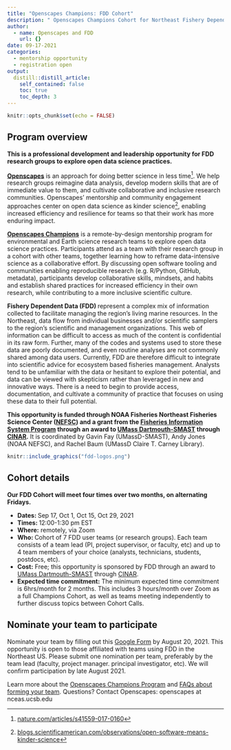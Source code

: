 ```yaml
---
title: "Openscapes Champions: FDD Cohort"
description: " Openscapes Champions Cohort for Northeast Fishery Dependent Data Users (FDD)"
author:
  - name: Openscapes and FDD
    url: {}
date: 09-17-2021
categories:
  - mentorship opportunity
  - registration open
output:
  distill::distill_article:
    self_contained: false
    toc: true
    toc_depth: 3
---
```



```r
knitr::opts_chunk$set(echo = FALSE)
```

## Program overview

**This is a professional development and leadership opportunity for FDD research groups to explore open data science practices.**

**[Openscapes](https://openscapes.org)** is an approach for doing better science in less time[^1]. We help research groups reimagine data analysis, develop modern skills that are of immediate value to them, and cultivate collaborative and inclusive research communities. Openscapes’ mentorship and community engagement approaches center on open data science as kinder science[^2], enabling increased efficiency and resilience for teams so that their work has more enduring impact. 

**[Openscapes Champions](https://www.openscapes.org/champions/)** is a remote-by-design mentorship program for environmental and Earth science research teams to explore open data science practices. Participants attend as a team with their research group in a cohort with other teams, together learning how to reframe data-intensive science as a collaborative effort. By discussing open software tooling and communities enabling reproducible research (e.g. R/Python, GitHub, metadata), participants develop collaborative skills, mindsets, and habits and establish shared practices for increased efficiency in their own research, while contributing to a more inclusive scientific culture. 

**Fishery Dependent Data (FDD) **represent a complex mix of information collected to facilitate managing the region's living marine resources. In the Northeast, data flow from individual businesses and/or scientific samplers to the region's scientific and management organizations. This web of information can be difficult to access as much of the content is confidential in its raw form. Further, many of the codes and systems used to store these data are poorly documented, and even routine analyses are not commonly shared among data users. Currently, FDD are therefore difficult to integrate into scientific advice for ecosystem based fisheries management. Analysts tend to be unfamiliar with the data or hesitant to explore their potential, and data can be viewed with skepticism rather than leveraged in new and innovative ways. There is a need to begin to provide access, documentation, and cultivate a community of practice that focuses on using these data to their full potential.

**This opportunity is funded through NOAA Fisheries Northeast Fisheries Science Center ([NEFSC](https://www.fisheries.noaa.gov/about/northeast-fisheries-science-center)) and a grant from the [Fisheries Information System Program](https://www.fisheries.noaa.gov/national/commercial-fishing/fisheries-information-system-program) through an award to [UMass Dartmouth-SMAST](https://www.umassd.edu/smast/) through [CINAR](http://www.cinar.org/).** It is coordinated by Gavin Fay (UMassD-SMAST), Andy Jones (NOAA NEFSC), and Rachel Baum (UMassD Claire T. Carney Library).


```r
knitr::include_graphics("fdd-logos.png")  
```


## Cohort details

**Our FDD Cohort will meet four times over two months, on alternating Fridays.**

* **Dates: **Sep 17, Oct 1, Oct 15, Oct 29, 2021
* **Times: **12:00-1:30 pm EST 
* **Where:** remotely, via Zoom
* **Who: **Cohort of 7 FDD user teams (or research groups). Each team consists of a team lead (PI, project supervisor, or faculty, etc) and up to 4 team members of your choice (analysts, technicians, students, postdocs, etc). 
* **Cost:** Free; this opportunity is sponsored by FDD through an award to [UMass Dartmouth-SMAST](https://www.umassd.edu/smast/) through [CINAR](http://www.cinar.org/).
* **Expected time commitment:** The minimum expected time commitment is 6hrs/month for 2 months. This includes 3 hours/month over Zoom as a full Champions Cohort, as well as teams meeting independently to further discuss topics between Cohort Calls. 

## Nominate your team to participate

Nominate your team by filling out this [Google Form](https://docs.google.com/forms/d/e/1FAIpQLSeUJUEqjRo0u4v5f8Ntv9qhDeGA6TkHmxlW1TjH0mg_3dDCDw/viewform?usp=sf_link) by August 20, 2021. This opportunity is open to those affiliated with teams using FDD in the Northeast US. Please submit one nomination per team, preferably by the team lead (faculty, project manager. principal investigator, etc). We will confirm participation by late August 2021. 

Learn more about the [Openscapes Champions Program](https://openscapes.org/champions) and [FAQs about forming your team](https://openscapes.org/faq). Questions? Contact Openscapes: openscapes at nceas.ucsb.edu


[^1]:
     [nature.com/articles/s41559-017-0160](https://nature.com/articles/s41559-017-0160) 

[^2]:
     [blogs.scientificamerican.com/observations/open-software-means-kinder-science](https://blogs.scientificamerican.com/observations/open-software-means-kinder-science) 
